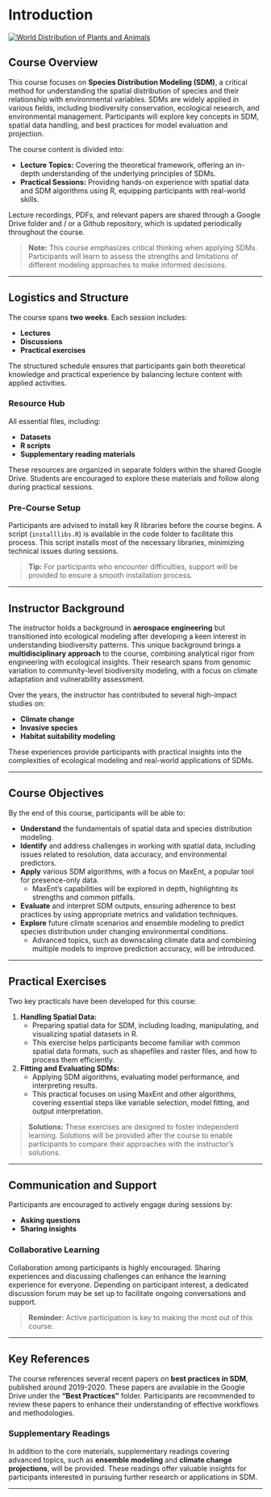# Introduction

[![World Distribution of Plants and Animals](images/World Distribution of Plants and Animals Blue Pastel  Nature Style .png)](https://betaways01.github.io/basim-sessions/index.html)

## Course Overview

This course focuses on **Species Distribution Modeling (SDM)**, a critical method for understanding the spatial distribution of species and their relationship with environmental variables. SDMs are widely applied in various fields, including biodiversity conservation, ecological research, and environmental management. Participants will explore key concepts in SDM, spatial data handling, and best practices for model evaluation and projection.

The course content is divided into:

-   **Lecture Topics:** Covering the theoretical framework, offering an in-depth understanding of the underlying principles of SDMs.
-   **Practical Sessions:** Providing hands-on experience with spatial data and SDM algorithms using R, equipping participants with real-world skills.

Lecture recordings, PDFs, and relevant papers are shared through a Google Drive folder and / or a Github repository, which is updated periodically throughout the course.

> **Note:** This course emphasizes critical thinking when applying SDMs. Participants will learn to assess the strengths and limitations of different modeling approaches to make informed decisions.

------------------------------------------------------------------------

## Logistics and Structure

The course spans **two weeks**. Each session includes:

-   **Lectures**
-   **Discussions**
-   **Practical exercises**

The structured schedule ensures that participants gain both theoretical knowledge and practical experience by balancing lecture content with applied activities.

### Resource Hub

All essential files, including:

-   **Datasets**
-   **R scripts**
-   **Supplementary reading materials**

These resources are organized in separate folders within the shared Google Drive. Students are encouraged to explore these materials and follow along during practical sessions.

### Pre-Course Setup

Participants are advised to install key R libraries before the course begins. A script (`installlibs.R`) is available in the code folder to facilitate this process. This script installs most of the necessary libraries, minimizing technical issues during sessions.

> **Tip:** For participants who encounter difficulties, support will be provided to ensure a smooth installation process.

------------------------------------------------------------------------

## Instructor Background

The instructor holds a background in **aerospace engineering** but transitioned into ecological modeling after developing a keen interest in understanding biodiversity patterns. This unique background brings a **multidisciplinary approach** to the course, combining analytical rigor from engineering with ecological insights. Their research spans from genomic variation to community-level biodiversity modeling, with a focus on climate adaptation and vulnerability assessment.

Over the years, the instructor has contributed to several high-impact studies on:

-   **Climate change**
-   **Invasive species**
-   **Habitat suitability modeling**

These experiences provide participants with practical insights into the complexities of ecological modeling and real-world applications of SDMs.

------------------------------------------------------------------------

## Course Objectives

By the end of this course, participants will be able to:

-   **Understand** the fundamentals of spatial data and species distribution modeling.
-   **Identify** and address challenges in working with spatial data, including issues related to resolution, data accuracy, and environmental predictors.
-   **Apply** various SDM algorithms, with a focus on MaxEnt, a popular tool for presence-only data.
    -   MaxEnt’s capabilities will be explored in depth, highlighting its strengths and common pitfalls.
-   **Evaluate** and interpret SDM outputs, ensuring adherence to best practices by using appropriate metrics and validation techniques.
-   **Explore** future climate scenarios and ensemble modeling to predict species distribution under changing environmental conditions.
    -   Advanced topics, such as downscaling climate data and combining multiple models to improve prediction accuracy, will be introduced.

------------------------------------------------------------------------

## Practical Exercises

Two key practicals have been developed for this course:

1.  **Handling Spatial Data:**
    -   Preparing spatial data for SDM, including loading, manipulating, and visualizing spatial datasets in R.
    -   This exercise helps participants become familiar with common spatial data formats, such as shapefiles and raster files, and how to process them efficiently.
2.  **Fitting and Evaluating SDMs:**
    -   Applying SDM algorithms, evaluating model performance, and interpreting results.
    -   This practical focuses on using MaxEnt and other algorithms, covering essential steps like variable selection, model fitting, and output interpretation.

> **Solutions:** These exercises are designed to foster independent learning. Solutions will be provided after the course to enable participants to compare their approaches with the instructor’s solutions.

------------------------------------------------------------------------

## Communication and Support

Participants are encouraged to actively engage during sessions by:

-   **Asking questions**
-   **Sharing insights**

### Collaborative Learning

Collaboration among participants is highly encouraged. Sharing experiences and discussing challenges can enhance the learning experience for everyone. Depending on participant interest, a dedicated discussion forum may be set up to facilitate ongoing conversations and support.

> **Reminder:** Active participation is key to making the most out of this course.

------------------------------------------------------------------------

## Key References

The course references several recent papers on **best practices in SDM**, published around 2019-2020. These papers are available in the Google Drive under the **"Best Practices"** folder. Participants are recommended to review these papers to enhance their understanding of effective workflows and methodologies.

### Supplementary Readings

In addition to the core materials, supplementary readings covering advanced topics, such as **ensemble modeling** and **climate change projections**, will be provided. These readings offer valuable insights for participants interested in pursuing further research or applications in SDM.

------------------------------------------------------------------------